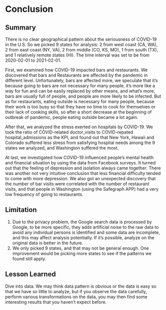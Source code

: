 # Conclusion
## Summary
There is no clear geographical pattern about the seriousness of COVID-19 in the U.S. So we picked 9 states for analysis: 2 from west coast (CA, WA), 2 from east coast (NY, VA), 2 from middle (CO, KS, MO), 1 from south (TX), and 1 relatively remote states (HI). The time interval was set to be from 2020-02-01 to 2021-02-01.

First, we examined how COVID-19 impacted bars and restaurants. We discovered that bars and Restaurants are affected by the pandemic in different level. Unfortunately, bars are affected more, we speculate that it's because going to bars are not necessary for many people, it's more like a way for fun and can be easily replaced by other means, and what's more, bars are usually full of people, and people are more likely to be infected. But as for restaurants, eating outside is necessary for many people, because their work is too busy so that they have no time to cook for themselves or their lack of cooking skills, so after a short decrease at the beginning of outbreak of pandemic, people eating outside became a lot again.

After that, we analyzed the stress exerted on hospitals by COVID-19. We took the ratio of COVID-related doctor_visits to COVID-repated hospital_admissions as the KPI, and found out that New York, Hawaii and Colorado suffered less stress from satisfying hospital needs among the 9 states we analyzed, and Washington suffered the most. 

At last, we investigated how COVID-19 influenced people's mental health and financial situation by using the data from Facebook surveys. It turned out that the feeling of depression and isolation always came together. There was another not very intuitive conclusion that less financial difficulty tended to come with more depression. We also got an unexpected discovery that the number of bar visits were correlated with the number of restaurant visits, and that people in Washington (using the Safegraph APP) had a very low frequency of going to restaurants. 

## Limitation
1. Due to the privacy problem, the Google search data is processed by Google, to be more specific, they  adds artificial noise to the raw data to avoid any individual persons is identified and some data are incomplete, and this may affect analysis potentially. If it's possible, analyze on the original data is better in the future.
2. We only picked 9 states, and that may not be general enough. One improvement would be picking more states to see if the patterns we found still apply.

## Lesson Learned
Dive into data. We may think data pattern is obvious or the data is easy so that we have so little to analyze, but if you observe the data carefully, perform various transformations on the data, you may then find some interesting results that you haven't expect before.


